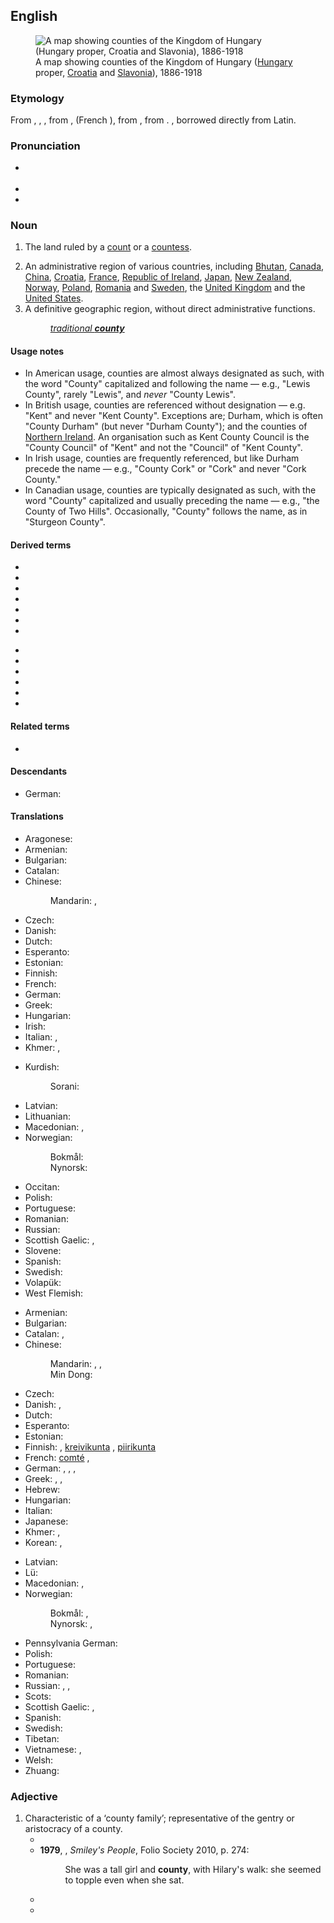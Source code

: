{{also|County}}
==English==
{{wikipedia}}
[[File:Kingdom of Hungary counties.svg|right|thumb|A map showing counties of the Kingdom of Hungary ([[Hungary]] proper, [[Croatia]] and [[Slavonia]]), 1886-1918]]

===Etymology===
From {{inh|en|enm|countee}}, {{m|enm|counte}}, {{m|enm|conte}}, from {{der|en|xno|counté}}, {{bor|en|fro|conté}} (French {{m|fr|comté}}), from {{der|en|la|comitātus||jurisdiction of a count}}, from {{m|la|comes||count, earl}}. {{doublet|comitatus|lang=en}}, borrowed directly from Latin.

===Pronunciation===
* {{a|GA|RP}} {{IPA|/ˈkaʊnti/|lang=en}}
* {{audio|en-us-county.ogg|Audio (US)|lang=en}}
* {{rhymes|aʊnti|lang=en}}

===Noun===
{{en-noun|counties}}

# {{lb|en|historical}} The land ruled by a [[count]] or a [[countess]].
# An administrative region of various countries, including [[Bhutan]], [[Canada]], [[China]], [[Croatia]], [[France]], [[Republic of Ireland]], [[Japan]], [[New Zealand]], [[Norway]], [[Poland]], [[Romania]] and [[Sweden]], the [[United Kingdom]] and the [[United States]].
# A definitive geographic region, without direct administrative functions.
#: ''[[traditional county|traditional '''county''']]''

====Usage notes====
* In American usage, counties are almost always designated as such, with the word "County" capitalized and following the name — e.g., "Lewis County", rarely "Lewis", and ''never'' "County Lewis".
* In British usage, counties are referenced without designation — e.g. "Kent" and never "Kent County". Exceptions are; Durham, which is often "County Durham" (but never "Durham County"); and the counties of [[Northern Ireland]]. An organisation such as Kent County Council is the "County Council" of "Kent" and not the "Council" of "Kent County".
* In Irish usage, counties are frequently referenced, but like Durham precede the name — e.g., "County Cork" or "Cork" and never "Cork County."
* In Canadian usage, counties are typically designated as such, with the word "County" capitalized and usually preceding the name — e.g., "the County of Two Hills". Occasionally, "County" follows the name, as in "Sturgeon County".

====Derived terms====
{{der-top}}
* {{l|en|another county heard from}}
* {{l|en|county borough}}
* {{l|en|county boundary}}
* {{l|en|county court}}
* {{l|en|county cricket}}
* {{l|en|county fair}}
* {{l|en|county palatine}}
{{der-mid}}
* {{l|en|county town}}
* {{l|en|countyhood}}
* {{l|en|countywide}}
* {{l|en|intercounty}}
* {{l|en|traditional county}}
* {{l|en|tricounty}}
{{der-bottom}}

====Related terms====
* {{l|en|count}}

====Descendants====
* German: {{l|de|County}}

====Translations====
{{trans-top|land ruled by a count or countess}}
* Aragonese: {{t|an|condato|m}}
* Armenian: {{t+|hy|կոմսություն}}
* Bulgarian: {{t|bg|графство|m}}
* Catalan: {{t+|ca|comtat|m}}
* Chinese:
*: Mandarin: {{t|cmn|伯國|sc=Hani}}, {{t|cmn|伯国|tr=bó guó|sc=Hani}}
* Czech: {{t|cs|hrabství|n}}
* Danish: {{t|da|grevskab|n}}
* Dutch: {{t+|nl|graafschap|n}}
* Esperanto: {{t|eo|graflando}}
* Estonian: {{t|et|krahvkond}}
* Finnish: {{t|fi|kreivikunta}}
* French: {{t+|fr|comté|m}}
* German: {{t+|de|Grafschaft|f}}
* Greek: {{t+|el|κομητεία|f}}
* Hungarian: {{t+|hu|grófság}}
* Irish: {{t|ga|contae|m}}
* Italian: {{t+|it|contea|f}}, {{t+|it|contado|m}}
* Khmer: {{t+|km|ស្រុក|sc=Khmr|tr=srok}}, {{t|km|អាណាស្រុក|sc=Khmr|tr=aa naa srok}}
{{trans-mid}}
* Kurdish:
*: Sorani: {{t|ku|ده‌وڵه‌ت}}
* Latvian: {{t|lv|grāfiste|f}}
* Lithuanian: {{t|lt|grafystė|f}}
* Macedonian: {{t|mk|грофовија|f|tr=grofóvija}}, {{t|mk|грофовство|n|tr=grófovstvo}}
* Norwegian:
*: Bokmål: {{t|nb|grevskap|n}}
*: Nynorsk: {{t|nn|grevskap|n}}
* Occitan: {{t+|oc|comtat|m}}
* Polish: {{t+|pl|hrabstwo|n}}
* Portuguese: {{t+|pt|condado|m}}
* Romanian: {{t+|ro|comitat|n}}
* Russian: {{t+|ru|гра́фство|n}}
* Scottish Gaelic: {{t|gd|siorrachd|f}}, {{t|gd|siorramachd|f}}
* Slovene: {{t+|sl|grofija|f}}
* Spanish: {{t+|es|condado|m}}
* Swedish: {{t+|sv|grevskap|n}}
* Volapük: {{t+|vo|grafän}}
* West Flemish: {{t|vls|groafschap|n}}
{{trans-bottom}}

{{trans-top|administrative region of various countries}}
* Armenian: {{t+|hy|կոմսություն}}
* Bulgarian: {{t+|bg|окръг|m}}
* Catalan: {{t+|ca|comtat|m}}, {{t+|ca|comarca|f}}
* Chinese:
*: Mandarin: {{t+|cmn|郡|tr=jùn|sc=Hani}}, {{t+|cmn|縣|sc=Hani}}, {{t+|cmn|县|tr=xiàn|sc=Hani}}
*: Min Dong: {{t|cdo|县|tr=gaing|sc=Hani}}
* Czech: {{t+|cs|okres|n}}
* Danish: {{t+|da|amt|n}} {{qualifier|US}}, {{t|da|grevskab|n}} {{qualifier|UK}}
* Dutch: {{t+|nl|graafschap|n}}
* Esperanto: {{t|eo|graflando}}
* Estonian: {{t+|et|maakond}}
* Finnish: {{t+|fi|maakunta}}, [[kreivikunta]] {{qualifier|UK}}, [[piirikunta]] {{qualifier|US}}
* French: [[comté]] {{g|m}} {{gloss|of the UK, the US and Canada}}, {{t+|fr|département|f}}
* German: {{t+|de|Landkreis|m}}, {{t+|de|Grafschaft|f}}, {{t+|de|Bezirk|n}}, {{qualifier|US}} {{t+|de|County|n}}
* Greek: {{t+|el|νομός|m}}, {{t+|el|επαρχία|f}}, {{t+|el|περιφέρεια|f}}
* Hebrew: {{t+|he|נפה|tr=nafa}}
* Hungarian: {{t+|hu|megye}}
* Italian: {{t+|it|contea|f}}
* Japanese: {{t+|ja|郡|tr=ぐん, gun}}
* Khmer: {{t+|km|ស្រុក|sc=Khmr|tr=srok}}, {{t|km|អាណាស្រុក|sc=Khmr|tr=aa naa srok}}
* Korean: {{t+|ko|군}}, {{t+|ko|郡|tr=군, gun}}
{{trans-mid}}
* Latvian: {{t|lv|grāfiste|f}}
* Lü: {{t-needed|khb}}
* Macedonian: {{t|mk|грофовија|f|tr=grofóvija}}, {{t|mk|округ|m|tr=ókrug}}
* Norwegian:
*: Bokmål: {{t+|nb|fylke|n}}, {{t|nb|grevskap|n}}
*: Nynorsk: {{t|nn|fylke|n}}, {{t|nn|grevskap|n}}
* Pennsylvania German: {{t|pdc|Kaundi}}
* Polish: {{t+|pl|powiat|m}}
* Portuguese: {{t+|pt|condado|m}}
* Romanian: {{t+|ro|județ}}
* Russian: {{t+|ru|гра́фство|n}} {{qualifier|e.g. UK}}, {{t+|ru|о́круг|m}}, {{t+|ru|уе́зд|m}}
* Scots: {{t|sco|coonty}}
* Scottish Gaelic: {{t|gd|siorrachd|f}}, {{t|gd|siorramachd|f}}
* Spanish: {{t+|es|condado|m}}
* Swedish: {{t+|sv|län}}
* Tibetan: {{t-needed|bo}}
* Vietnamese: {{t+|vi|quận}}, {{t|vi|quận hạt}} {{qualifier|occasionally}}
* Welsh: {{t+|cy|sir|f}}
* Zhuang: {{t-needed|za}}
{{trans-bottom}}

===Adjective===
{{en-adj}}

# Characteristic of a ‘county family’; representative of the gentry or aristocracy of a county.
#* {{quote-book|year=1886 |title=The Mark of Cain |author=Andrew Lang |page= |ISBN= |passage=Now, in the district around Chipping Carby, the County Families are very '''County''' indeed, few more so. }}
#* '''1979''', {{w|John Le Carré}}, ''Smiley's People'', Folio Society 2010, p. 274:
#*: She was a tall girl and '''county''', with Hilary's walk: she seemed to topple even when she sat.
#* {{quote-book|year=2007 |title=Gender and Literacy in Britain, 1847--1987 |author=Heather Julien |page= |ISBN=0549315918 |passage=The other two, like many of her characters, have fallen on harder times: Joan's family has recently lost her father, a small flour-mill owner -- described by a supporter as more "'''county'''" than the upstart newcomers who covet their property ...}}
#* {{quote-book|year=2015 |title=Novelists Against Social Change: Conservative Popular Fiction, 1920-1960 |author=Kate Macdonald |page= |ISBN=1137457732 |passage=Susan Dean realises that her secretary, Eleanor Grantly, is much more '''county''' than she ever will be, because Eleanor knows all the Barsetshire family connections and is connected herself. }}

{{topics|en|Administrative divisions|Political subdivisions}}